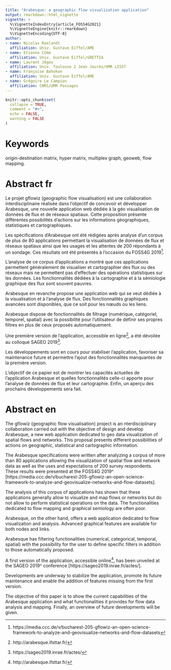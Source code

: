 ---
title: "Arabesque: a geographic flow visualization application"
output: rmarkdown::html_vignette
vignette: >
  %\VignetteIndexEntry{article_FOSS4G2021}
  %\VignetteEngine{knitr::rmarkdown}
  %\VignetteEncoding{UTF-8}
author:
- name: Nicolas Roelandt
  affiliation: Univ. Gustave Eiffel/AME
- name: Etienne Côme
  affiliation: Univ. Gustave Eiffel/GRETTIA
- name: Laurent Jégou
  affiliation: Univ. Toulouse 2 Jean Jaurès/UMR LISST
- name: Françoise Bahoken
  affiliation: Univ. Gustave Eiffel/AME
- name: Grégoire Le Campion
  affiliation: CNRS/UMR Passages
---

```{r, include = FALSE}
knitr::opts_chunk$set(
  collapse = TRUE,
  comment = "#>",
  echo = FALSE,
  warning = FALSE
)
```

<!--
Notes:
# Reminders:
- abstract due date : 08/03/2021
- informations: https://2021.foss4g.org/call-for-papers/academic.html
- 20 min presentation, 5 min question, 5 minutes room change : 30 minutes slots

- topics: Open Geospatial Software, Open GIScience
- FOSS4G 2019 presentation: https://media.ccc.de/v/bucharest-205-gflowiz-an-open-science-framework-to-analyze-and-geovisualize-networks-and-flow-datasets
- SAGEO 2019 proceedings: https://sageo2019.inrae.fr/actes/
- FOSDEM demo : https://archive.fosdem.org/2020/schedule/event/arabesque_a_geographic_flow_visualization_application/

-->

# Keywords

origin-destination matrix, hyper matrix, multiplex graph, geoweb, flow mapping.

# Abstract fr

Le projet gflowiz (geographic flow visualisation) est une
collaboration interdisciplinaire réalisée dans l’objectif
de concevoir et développer Arabesque, une nouvelle
application web dédiée à la géo visualisation de données
de flux et de réseaux spatiaux.
Cette proposition présente différentes possibilités
d’actions sur les informations géographiques,
statistiques et cartographiques.

Les spécifications d'Arabesque ont été rédigées après analyse d'un corpus de plus de 80 applications permettant la visualisation de données de flux et réseaux spatiaux ainsi que les usages et les attentes de 200 répondants à un sondage. Ces résultats ont été présentés à l'occasion du FOSS4G 2019^[https://media.ccc.de/v/bucharest-205-gflowiz-an-open-science-framework-to-analyze-and-geovisualize-networks-and-flow-datasets].

L'analyse de ce corpus d'applications a montré que ces applications permettent généralement de visualiser et cartographier des flux ou des réseaux mais ne permettent pas d'effectuer des opérations statistiques sur les données.
Les fonctionnalités dédiées à la cartographie et à la sémiologie graphique des flux sont souvent pauvres.

Arabesque en revanche propose une application web qui se 
veut dédiée à la visualisation et à l'analyse de flux.
Des fonctionnalités graphiques avancées sont disponibles, que ce soit  pour les nœuds ou les liens.

Arabesque dispose de fonctionnalités de filtrage (numérique, catégoriel, temporel, spatial) avec la 
possibilité pour l'utilisateur de définir ses propres filtres en plus de ceux proposés automatiquement.

Une première version de l'application, accessible en ligne^[http://arabesque.ifsttar.fr/], a été dévoilée au 
colloque SAGEO 2019^[https://sageo2019.inrae.fr/actes/].

Les développements sont en cours pour stabiliser
l'application, favoriser sa maintenance future et permettre
l'ajout des fonctionnalités manquantes de la première version.

L'objectif de ce papier est de montrer les capacités actuelles de l'application Arabesque et quelles fonctionnalités celle-ci apporte pour l'analyse de données de flux et leur cartographie.
Enfin, un aperçu des prochains développements sera fait.

# Abstract en

The gflowiz (geographic flow visualisation) project is an
nterdisciplinary collaboration carried out with the objective of design and develop Arabesque, a new
web application dedicated to geo data visualization
of spatial flows and networks.
This proposal presents different possibilities
of actions on geographic,
statistical and cartographic information.

The Arabesque specifications were written after analyzing a corpus of more than 80 applications allowing the visualization of spatial flow and network data as well as the uses and expectations of 200 survey respondents. These results were presented at the FOSS4G 2019^ [https://media.ccc.de/v/bucharest-205-gflowiz-an-open-science-framework-to-analyze-and-geovisualize-networks-and-flow-datasets].

The analysis of this corpus of applications has shown that these applications generally allow to visualize and map flows or networks but do not allow to perform statistical operations on the data.
The functionalities dedicated to flow mapping and graphical semiology are often poor.

Arabesque, on the other hand, offers a web application dedicated to flow visualization and analysis.
Advanced graphical features are available for both nodes and links.

Arabesque has filtering functionalities (numerical, categorical, temporal, spatial) with the 
possibility for the user to define specific filters in addition to those automatically proposed.

A first version of the application, accessible online^[http://arabesque.ifsttar.fr/], has been unveiled at the 
SAGEO 2019^ conference [https://sageo2019.inrae.fr/actes/].

Developments are underway to stabilize
the application, promote its future maintenance and enable
the addition of features missing from the first version.

The objective of this paper is to show the current capabilities of the Arabesque application and what functionalities it provides for flow data analysis and mapping.
Finally, an overview of future developments will be given.
